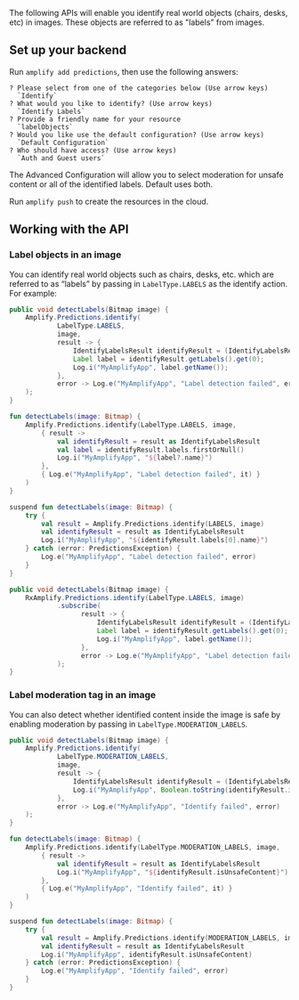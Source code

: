 The following APIs will enable you identify real world objects (chairs, desks, etc) in images.  These objects are referred to as "labels" from images.

## Set up your backend

Run `amplify add predictions`, then use the following answers:

```console
? Please select from one of the categories below (Use arrow keys)
  `Identify`
? What would you like to identify? (Use arrow keys)
  `Identify Labels`
? Provide a friendly name for your resource
  `labelObjects`
? Would you like use the default configuration? (Use arrow keys)
  `Default Configuration`
? Who should have access? (Use arrow keys)
  `Auth and Guest users`
```

The Advanced Configuration will allow you to select moderation for unsafe content or all of the identified labels. Default uses both.

Run `amplify push` to create the resources in the cloud.

## Working with the API

### Label objects in an image

You can identify real world objects such as chairs, desks, etc. which are referred to as “labels” by passing in `LabelType.LABELS` as the identify action. For example:

<BlockSwitcher>
<Block name="Java">

```java
public void detectLabels(Bitmap image) {
    Amplify.Predictions.identify(
            LabelType.LABELS,
            image,
            result -> {
                IdentifyLabelsResult identifyResult = (IdentifyLabelsResult) result;
                Label label = identifyResult.getLabels().get(0);
                Log.i("MyAmplifyApp", label.getName());
            },
            error -> Log.e("MyAmplifyApp", "Label detection failed", error)
    );
}
```

</Block>
<Block name="Kotlin - Callbacks">

```kotlin
fun detectLabels(image: Bitmap) {
    Amplify.Predictions.identify(LabelType.LABELS, image,
        { result ->
            val identifyResult = result as IdentifyLabelsResult
            val label = identifyResult.labels.firstOrNull()
            Log.i("MyAmplifyApp", "${label?.name}")
        },
        { Log.e("MyAmplifyApp", "Label detection failed", it) }
    )
}
```

</Block>
<Block name="Kotlin - Coroutines (Beta)">

```kotlin
suspend fun detectLabels(image: Bitmap) {
    try {
        val result = Amplify.Predictions.identify(LABELS, image)
        val identifyResult = result as IdentifyLabelsResult
        Log.i("MyAmplifyApp", "${identifyResult.labels[0].name}")
    } catch (error: PredictionsException) {
        Log.e("MyAmplifyApp", "Label detection failed", error)
    }
}
```

</Block>
<Block name="RxJava">

```java
public void detectLabels(Bitmap image) {
    RxAmplify.Predictions.identify(LabelType.LABELS, image)
            .subscribe(
                  result -> {
                      IdentifyLabelsResult identifyResult = (IdentifyLabelsResult) result;
                      Label label = identifyResult.getLabels().get(0);
                      Log.i("MyAmplifyApp", label.getName());
                  },
                  error -> Log.e("MyAmplifyApp", "Label detection failed", error)
            );
}
```

</Block>
</BlockSwitcher>

### Label moderation tag in an image

You can also detect whether identified content inside the image is safe by enabling moderation by passing in `LabelType.MODERATION_LABELS`.

<BlockSwitcher>
<Block name="Java">

```java
public void detectLabels(Bitmap image) {
    Amplify.Predictions.identify(
            LabelType.MODERATION_LABELS,
            image,
            result -> {
                IdentifyLabelsResult identifyResult = (IdentifyLabelsResult) result;
                Log.i("MyAmplifyApp", Boolean.toString(identifyResult.isUnsafeContent()));
            },
            error -> Log.e("MyAmplifyApp", "Identify failed", error)
    );
}
```

</Block>
<Block name="Kotlin - Callbacks">

```kotlin
fun detectLabels(image: Bitmap) {
    Amplify.Predictions.identify(LabelType.MODERATION_LABELS, image,
        { result ->
            val identifyResult = result as IdentifyLabelsResult
            Log.i("MyAmplifyApp", "${identifyResult.isUnsafeContent}")
        },
        { Log.e("MyAmplifyApp", "Identify failed", it) }
    )
}
```

</Block>
<Block name="Kotlin - Coroutines (Beta)">

```kotlin
suspend fun detectLabels(image: Bitmap) {
    try {
        val result = Amplify.Predictions.identify(MODERATION_LABELS, image)
        val identifyResult = result as IdentifyLabelsResult
        Log.i("MyAmplifyApp", identifyResult.isUnsafeContent)
    } catch (error: PredictionsException) {
        Log.e("MyAmplifyApp", "Identify failed", error)
    }
}
```

</Block>
</BlockSwitcher>
